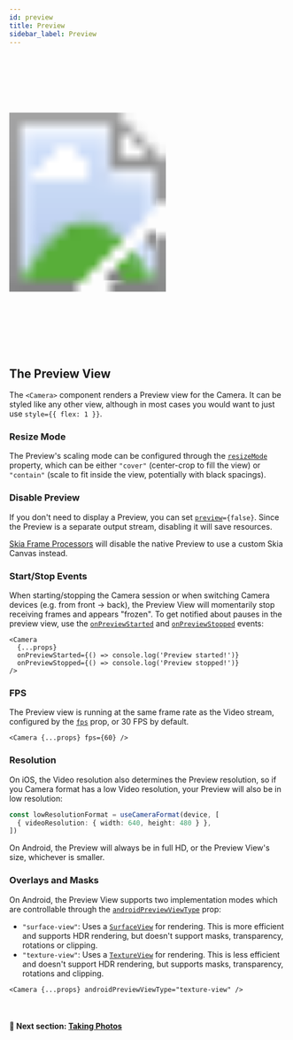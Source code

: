 ```yaml
---
id: preview
title: Preview
sidebar_label: Preview
---
```



<div class="image-container">
  <svg xmlns="http://www.w3.org/2000/svg" width="283" height="535">
    <image href={useBaseUrl("img/demo_capture.gif")} x="18" y="33" width="247" height="469" />
    <image href={useBaseUrl("img/frame.png")} width="283" height="535" />
  </svg>
</div>

## The Preview View

The `<Camera>` component renders a Preview view for the Camera.
It can be styled like any other view, although in most cases you would want to just use `style={{ flex: 1 }}`.

### Resize Mode

The Preview's scaling mode can be configured through the [`resizeMode`](/docs/api/interfaces/CameraProps#resizemode) property, which can be either `"cover"` (center-crop to fill the view) or `"contain"` (scale to fit inside the view, potentially with black spacings).

### Disable Preview

If you don't need to display a Preview, you can set <code>[preview](/docs/api/interfaces/CameraProps#preview)=&#123;false&#125;</code>.
Since the Preview is a separate output stream, disabling it will save resources.

[Skia Frame Processors](/docs/guides/skia-frame-processors) will disable the native Preview to use a custom Skia Canvas instead.

### Start/Stop Events

When starting/stopping the Camera session or when switching Camera devices (e.g. from front -> back), the Preview View will momentarily stop receiving frames and appears "frozen".
To get notified about pauses in the preview view, use the [`onPreviewStarted`](/docs/api/interfaces/CameraProps#onpreviewstarted) and [`onPreviewStopped`](/docs/api/interfaces/CameraProps#onpreviewstopped) events:

```tsx
<Camera
  {...props}
  onPreviewStarted={() => console.log('Preview started!')}
  onPreviewStopped={() => console.log('Preview stopped!')}
/>
```

### FPS

The Preview view is running at the same frame rate as the Video stream, configured by the [`fps`](/docs/api/interfaces/CameraProps#fps) prop, or 30 FPS by default.

```tsx
<Camera {...props} fps={60} />
```

### Resolution

On iOS, the Video resolution also determines the Preview resolution, so if you Camera format has a low Video resolution, your Preview will also be in low resolution:

```ts
const lowResolutionFormat = useCameraFormat(device, [
  { videoResolution: { width: 640, height: 480 } },
])
```

On Android, the Preview will always be in full HD, or the Preview View's size, whichever is smaller.

### Overlays and Masks

On Android, the Preview View supports two implementation modes which are controllable through the [`androidPreviewViewType`](/docs/api/interfaces/CameraProps#androidpreviewviewtype) prop:

- `"surface-view"`: Uses a [`SurfaceView`](https://developer.android.com/reference/android/view/SurfaceView) for rendering. This is more efficient and supports HDR rendering, but doesn't support masks, transparency, rotations or clipping.
- `"texture-view"`: Uses a [`TextureView`](https://developer.android.com/reference/android/view/TextureView) for rendering. This is less efficient and doesn't support HDR rendering, but supports masks, transparency, rotations and clipping.

```tsx
<Camera {...props} androidPreviewViewType="texture-view" />
```

<br />

#### 🚀 Next section: [Taking Photos](./taking-photos)
